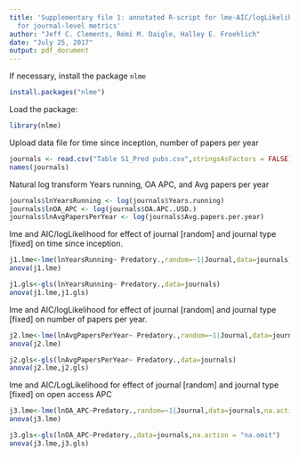 ---
title: 'Supplementary file 1: annotated R-script for lme-AIC/logLikelihood analysis
  for journal-level metrics'
author: "Jeff C. Clements, Rémi M. Daigle, Halley E. Froehlich"
date: "July 25, 2017"
output: pdf_document
---

If necessary, install the package `nlme`
```{r install, eval=FALSE}
install.packages("nlme")
```

Load the package:
```{r load}
library(nlme)
```

Upload data file for time since inception, number of papers per year
```{r}
journals <- read.csv("Table S1_Pred pubs.csv",stringsAsFactors = FALSE)
names(journals)
```

Natural log transform Years running, OA APC, and Avg papers per year
```{r}
journals$lnYearsRunning <- log(journals$Years.running)
journals$lnOA_APC <- log(journals$OA.APC..USD.)
journals$lnAvgPapersPerYear <- log(journals$Avg.papers.per.year)
```


lme and AIC/logLikelihood for effect of journal [random] and journal type [fixed] on time since inception.
```{r}
j1.lme<-lme(lnYearsRunning~ Predatory.,random=~1|Journal,data=journals)
anova(j1.lme)
```

```{r}
j1.gls<-gls(lnYearsRunning~ Predatory.,data=journals)
anova(j1.lme,j1.gls)
```

lme and AIC/logLikelihood for effect of journal [random] and journal type [fixed] on number of papers per year.

```{r}
j2.lme<-lme(lnAvgPapersPerYear~ Predatory.,random=~1|Journal,data=journals)
anova(j2.lme)
```

```{r}
j2.gls<-gls(lnAvgPapersPerYear~ Predatory.,data=journals)
anova(j2.lme,j2.gls)
```

lme and AIC/LogLikelihood for effect of journal [random] and journal type [fixed] on open access APC
```{r}
j3.lme<-lme(lnOA_APC~Predatory.,random=~1|Journal,data=journals,na.action = "na.omit")
anova(j3.lme)
```

```{r}
j3.gls<-gls(lnOA_APC~Predatory.,data=journals,na.action = "na.omit")
anova(j3.lme,j3.gls)
```

